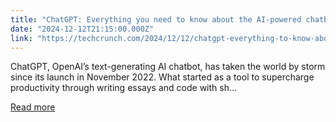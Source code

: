 ```yaml
---
title: "ChatGPT: Everything you need to know about the AI-powered chatbot"
date: "2024-12-12T21:15:00.000Z"
link: "https://techcrunch.com/2024/12/12/chatgpt-everything-to-know-about-the-ai-chatbot/"
---
```


ChatGPT, OpenAI’s text-generating AI chatbot, has taken the world by storm since its launch in November 2022. What started as a tool to supercharge productivity through writing essays and code with sh...

[Read more](https://techcrunch.com/2024/12/12/chatgpt-everything-to-know-about-the-ai-chatbot/)
